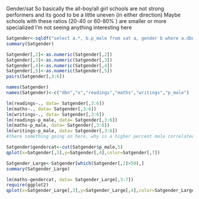 Gender/sat
So basically the all-boy/all girl schools are not strong performers and its good to be a little uneven (in either direction)
Maybe schools with these ratios (20-40 or 60-80% ) are smaller or more specialized
I'm not seeing anything interesting here
```r
Satgender<-sqldf("select a.*, b.p_male from sat a, gender b where a.dbn=b.dbn")
summary(Satgender)

Satgender[,2]<-as.numeric(Satgender[,2])
Satgender[,3]<-as.numeric(Satgender[,3])
Satgender[,4]<-as.numeric(Satgender[,4])
Satgender[,5]<-as.numeric(Satgender[,5])
pairs(Satgender[,3:6])

names(Satgender)
names(Satgender)<-c("dbn","x","readings","maths","writings","p_male")

lm(readings~., data= Satgender[,3:6])
lm(maths~., data= Satgender[,3:6])
lm(writings~., data= Satgender[,3:6])
lm(readings~p_male, data= Satgender[,3:6])
lm(maths~p_male, data= Satgender[,3:6])
lm(writings~p_male, data= Satgender[,3:6])
#there something going on here, why is a higher percent male correlated with lower overall scores?

Satgender$gendercat<-cut(Satgender$p_male,5)
qplot(x=Satgender[,3],y=Satgender[,4],color=Satgender[,7])

Satgender_Large<-Satgender[which(Satgender[,2]>50),]
summary(Satgender_Large)

lm(maths~gendercat, data= Satgender_Large[,3:7])
require(ggplot2)
qplot(x=Satgender_Large[,3],y=Satgender_Large[,4],color=Satgender_Large[,7])

```